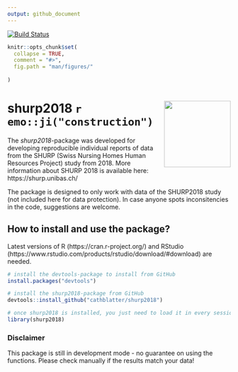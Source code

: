 ```yaml
---
output: github_document
---
```


<!-- README.md is generated from README.Rmd. Please edit that file -->

[![Build Status](https://travis-ci.org/cathblatter/shurp2018.png?branch=master)](https://travis-ci.org/cathblatter/shurp2018)


```r
knitr::opts_chunk$set(
  collapse = TRUE,
  comment = "#>",
  fig.path = "man/figures/"
  
)
```

# <img src="man/figures/shurp-hex.png" align="right" alt="" height="150" />

# shurp2018 `r emo::ji("construction")`

The *shurp2018*-package was developed for developing reproducible individual reports of 
data from the SHURP (Swiss Nursing Homes Human Resources Project) study from 2018. More information about SHURP 2018 is available here: https://shurp.unibas.ch/ 

The package is designed to only work with data of the SHURP2018 study (not included here for data protection).
In case anyone spots inconsitencies in the code, suggestions are welcome.

## How to install and use the package?

Latest versions of R (https://cran.r-project.org/) and  RStudio (https://www.rstudio.com/products/rstudio/download/#download) are needed.

```r

# install the devtools-package to install from GitHub
install.packages("devtools")

# install the shurp2018-package from GitHub
devtools::install_github("cathblatter/shurp2018")

# once shurp2018 is installed, you just need to load it in every session
library(shurp2018)

```

### Disclaimer

This package is still in development mode - no guarantee on using the functions. Please check
manually if the results match your data!  

